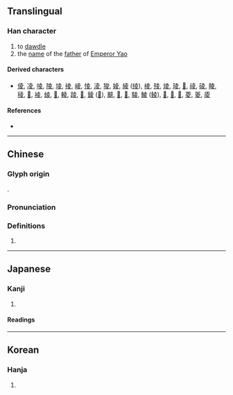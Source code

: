 {{character info}}
==Translingual==

===Han character===
{{Han char|rn=35|rad=夊|as=05|sn=8|four=40407|canj=GCHE|ids=⿳土八夂(G),⿳土⿰丿㇄夂(H),⿳土⿰丿㇄夊(T),⿱圥夂(J),⿱圥夊(K)}}

# to [[dawdle]]
# the [[name]] of the [[father]] of [[w:Emperor Yao|Emperor Yao]]

====Derived characters====
* [[倰]], [[凌]], [[㖫]], [[陵]], [[堎]], [[掕]], [[崚]], [[㥄]], [[淩]], [[狻]], [[婈]], [[綾]] ([[绫]]), [[棱]], [[㱥]], [[𤊥]], [[𤦫]], [[𦝄]], [[祾]], [[碐]], [[睖]], [[稜]], [[𠦻]], [[裬]], [[䗀]], [[𧤁]], [[輘]], [[踜]], [[𨉞]], [[錂]] ([[𨱋]]), [[䬋]], [[𩜁]], [[𦡟]], [[䮚]], [[鯪]] ([[鲮]]), [[𡕮]], [[𪘵]], [[𧤂]], [[菱]], [[䈊]], [[庱]]

====References====
* {{Han ref|kx=0245.050|dkj=05714|dj=0485.230|hdz=20869.010|uh=590C|ud=22796|bh=CC42|bd=52290}}

----

==Chinese==
{{zh-forms}}

===Glyph origin===
{{Han etym}}
{{Han compound|木|人|c1=s|t1=tree|c2=s|t2=a person|ls=ic}}.

===Pronunciation===
{{zh-pron
|m=líng
|c=ling4
|mc=y
|oc=y
|ma=
|cat=v,pn
}}

===Definitions===
{{zh-hanzi}}

# {{rfdef|zh}}

----

==Japanese==

===Kanji===
{{ja-kanji|grade=|rs=夊05}}

# {{rfdef|ja|sort=夊05}}

====Readings====
{{ja-readings
|goon=りょう
|kanon=りょう
|kun=しの-ぐ, すた-れる}}

----

==Korean==

===Hanja===
{{ko-hanja|hangeul=[[릉]]>[[능]]|eumhun=|rv=reung>neung|mr=rŭng>nŭng|y=lung>nung}}

# {{rfdef|ko|sort=夊05}}
